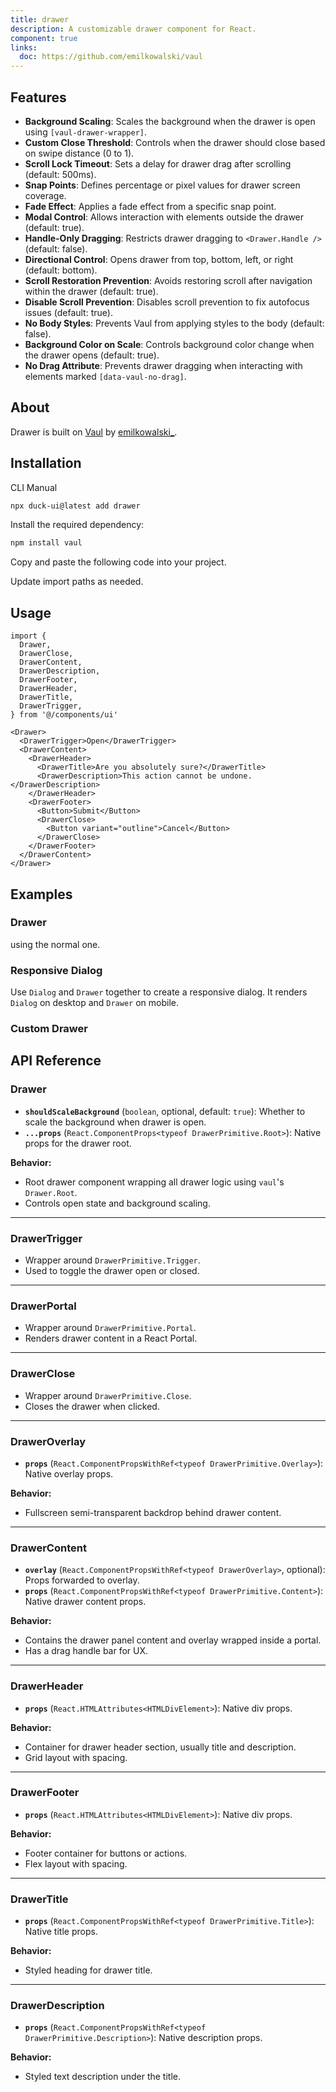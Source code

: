 ```yaml
---
title: drawer
description: A customizable drawer component for React.
component: true
links:
  doc: https://github.com/emilkowalski/vaul
---
```


<ComponentPreview name="drawer-1" />

## Features

- **Background Scaling**: Scales the background when the drawer is open using `[vaul-drawer-wrapper]`.
- **Custom Close Threshold**: Controls when the drawer should close based on swipe distance (0 to 1).
- **Scroll Lock Timeout**: Sets a delay for drawer drag after scrolling (default: 500ms).
- **Snap Points**: Defines percentage or pixel values for drawer screen coverage.
- **Fade Effect**: Applies a fade effect from a specific snap point.
- **Modal Control**: Allows interaction with elements outside the drawer (default: true).
- **Handle-Only Dragging**: Restricts drawer dragging to `<Drawer.Handle />` (default: false).
- **Directional Control**: Opens drawer from top, bottom, left, or right (default: bottom).
- **Scroll Restoration Prevention**: Avoids restoring scroll after navigation within the drawer (default: true).
- **Disable Scroll Prevention**: Disables scroll prevention to fix autofocus issues (default: true).
- **No Body Styles**: Prevents Vaul from applying styles to the body (default: false).
- **Background Color on Scale**: Controls background color change when the drawer opens (default: true).
- **No Drag Attribute**: Prevents drawer dragging when interacting with elements marked `[data-vaul-no-drag]`.

## About

Drawer is built on [Vaul](https://github.com/emilkowalski/vaul) by [emilkowalski\_](https://twitter.com/emilkowalski_).

## Installation

<Tabs defaultValue="cli">

<TabsList>
  <TabsTrigger value="cli">CLI</TabsTrigger>
  <TabsTrigger value="manual">Manual</TabsTrigger>
</TabsList>
<TabsContent value="cli">

```bash
npx duck-ui@latest add drawer
```

</TabsContent>
<TabsContent value="manual">

<Steps>

<Step>Install the required dependency:</Step>

```bash
npm install vaul
```

<Step>Copy and paste the following code into your project.</Step>

<ComponentSource name="drawer" />

<Step>Update import paths as needed.</Step>

</Steps>

</TabsContent>

</Tabs>

## Usage

```tsx showLineNumbers
import {
  Drawer,
  DrawerClose,
  DrawerContent,
  DrawerDescription,
  DrawerFooter,
  DrawerHeader,
  DrawerTitle,
  DrawerTrigger,
} from '@/components/ui'
```

```tsx showLineNumbers
<Drawer>
  <DrawerTrigger>Open</DrawerTrigger>
  <DrawerContent>
    <DrawerHeader>
      <DrawerTitle>Are you absolutely sure?</DrawerTitle>
      <DrawerDescription>This action cannot be undone.</DrawerDescription>
    </DrawerHeader>
    <DrawerFooter>
      <Button>Submit</Button>
      <DrawerClose>
        <Button variant="outline">Cancel</Button>
      </DrawerClose>
    </DrawerFooter>
  </DrawerContent>
</Drawer>
```

## Examples

### Drawer

using the normal one.

<ComponentPreview name="drawer-2" description="drawer" />

### Responsive Dialog

Use `Dialog` and `Drawer` together to create a responsive dialog. It renders `Dialog` on desktop and `Drawer` on mobile.

<ComponentPreview name="drawer-3" description="responsive dialog"  />

### Custom Drawer 

<ComponentPreview name="drawer-4" description="custom drawer with dynamic animations" />

## API Reference

### **Drawer**

* **`shouldScaleBackground`** (`boolean`, optional, default: `true`): Whether to scale the background when drawer is open.
* **`...props`** (`React.ComponentProps<typeof DrawerPrimitive.Root>`): Native props for the drawer root.

**Behavior:**

* Root drawer component wrapping all drawer logic using `vaul`'s `Drawer.Root`.
* Controls open state and background scaling.

---

### **DrawerTrigger**

* Wrapper around `DrawerPrimitive.Trigger`.
* Used to toggle the drawer open or closed.

---

### **DrawerPortal**

* Wrapper around `DrawerPrimitive.Portal`.
* Renders drawer content in a React Portal.

---

### **DrawerClose**

* Wrapper around `DrawerPrimitive.Close`.
* Closes the drawer when clicked.

---

### **DrawerOverlay**

* **`props`** (`React.ComponentPropsWithRef<typeof DrawerPrimitive.Overlay>`): Native overlay props.

**Behavior:**

* Fullscreen semi-transparent backdrop behind drawer content.

---

### **DrawerContent**

* **`overlay`** (`React.ComponentPropsWithRef<typeof DrawerOverlay>`, optional): Props forwarded to overlay.
* **`props`** (`React.ComponentPropsWithRef<typeof DrawerPrimitive.Content>`): Native drawer content props.

**Behavior:**

* Contains the drawer panel content and overlay wrapped inside a portal.
* Has a drag handle bar for UX.

---

### **DrawerHeader**

* **`props`** (`React.HTMLAttributes<HTMLDivElement>`): Native div props.

**Behavior:**

* Container for drawer header section, usually title and description.
* Grid layout with spacing.

---

### **DrawerFooter**

* **`props`** (`React.HTMLAttributes<HTMLDivElement>`): Native div props.

**Behavior:**

* Footer container for buttons or actions.
* Flex layout with spacing.

---

### **DrawerTitle**

* **`props`** (`React.ComponentPropsWithRef<typeof DrawerPrimitive.Title>`): Native title props.

**Behavior:**

* Styled heading for drawer title.

---

### **DrawerDescription**

* **`props`** (`React.ComponentPropsWithRef<typeof DrawerPrimitive.Description>`): Native description props.

**Behavior:**

* Styled text description under the title.
